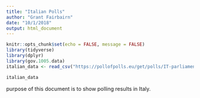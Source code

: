 ```yaml
---
title: "Italian Polls"
author: "Grant Fairbairn"
date: "10/1/2018"
output: html_document
---
```


```r
knitr::opts_chunk$set(echo = FALSE, message = FALSE)
library(tidyverse)
library(dplyr)
library(gov.1005.data)
italian_data <- read_csv("https://pollofpolls.eu/get/polls/IT-parliament/format/csv")
```

```r
italian_data

```
purpose of this document is to show polling results in Italy.


